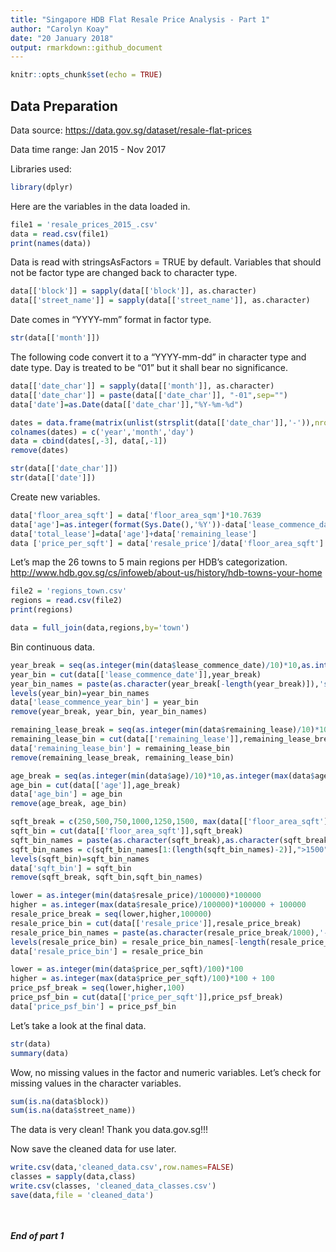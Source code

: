 ```yaml
---
title: "Singapore HDB Flat Resale Price Analysis - Part 1"
author: "Carolyn Koay"
date: "20 January 2018"
output: rmarkdown::github_document
---
```

```r
knitr::opts_chunk$set(echo = TRUE)
```


## Data Preparation

Data source: <https://data.gov.sg/dataset/resale-flat-prices>

Data time range: Jan 2015 - Nov 2017

Libraries used: 
```r
library(dplyr)
```

Here are the variables in the data loaded in. 
```r
file1 = 'resale_prices_2015_.csv'
data = read.csv(file1)
print(names(data))
```

Data is read with stringsAsFactors = TRUE by default. Variables that should not be factor type are changed back to character type. 
```r
data[['block']] = sapply(data[['block']], as.character)
data[['street_name']] = sapply(data[['street_name']], as.character)
```

Date comes in "YYYY-mm" format in factor type. 
```r
str(data[['month']])
```
The following code convert it to a "YYYY-mm-dd" in character type and date type. Day is treated to be "01" but it shall bear no significance. 
```r
data[['date_char']] = sapply(data[['month']], as.character)
data[['date_char']] = paste(data[['date_char']], "-01",sep="")
data['date']=as.Date(data[['date_char']],"%Y-%m-%d")

dates = data.frame(matrix(unlist(strsplit(data[['date_char']],'-')),nrow = dim(data)[1], byrow=TRUE),stringsAsFactors = TRUE)
colnames(dates) = c('year','month','day')
data = cbind(dates[,-3], data[,-1])
remove(dates)
```
```r
str(data[['date_char']])
str(data[['date']])
```

Create new variables. 
```r
data['floor_area_sqft'] = data['floor_area_sqm']*10.7639
data['age']=as.integer(format(Sys.Date(),'%Y'))-data['lease_commence_date']
data['total_lease']=data['age']+data['remaining_lease']
data ['price_per_sqft'] = data['resale_price']/data['floor_area_sqft']
```

Let's map the 26 towns to 5 main regions per HDB's categorization.  
<http://www.hdb.gov.sg/cs/infoweb/about-us/history/hdb-towns-your-home>
```r
file2 = 'regions_town.csv'
regions = read.csv(file2)
print(regions)
```

```r
data = full_join(data,regions,by='town')
```

Bin continuous data.
```r
year_break = seq(as.integer(min(data$lease_commence_date)/10)*10,as.integer(max(data$lease_commence_date)/10)*10+10,10)
year_bin = cut(data[['lease_commence_date']],year_break)
year_bin_names = paste(as.character(year_break[-length(year_break)]),'s',sep='')
levels(year_bin)=year_bin_names
data['lease_commence_year_bin'] = year_bin
remove(year_break, year_bin, year_bin_names)

remaining_lease_break = seq(as.integer(min(data$remaining_lease)/10)*10,as.integer(max(data$remaining_lease)/10)*10+10,10)
remaining_lease_bin = cut(data[['remaining_lease']],remaining_lease_break)
data['remaining_lease_bin'] = remaining_lease_bin
remove(remaining_lease_break, remaining_lease_bin)

age_break = seq(as.integer(min(data$age)/10)*10,as.integer(max(data$age)/10)*10+10,10)
age_bin = cut(data[['age']],age_break)
data['age_bin'] = age_bin
remove(age_break, age_bin)

sqft_break = c(250,500,750,1000,1250,1500, max(data[['floor_area_sqft']]))
sqft_bin = cut(data[['floor_area_sqft']],sqft_break)
sqft_bin_names = paste(as.character(sqft_break),as.character(sqft_break+250), sep="-")
sqft_bin_names = c(sqft_bin_names[1:(length(sqft_bin_names)-2)],">1500")
levels(sqft_bin)=sqft_bin_names 
data['sqft_bin'] = sqft_bin
remove(sqft_break, sqft_bin,sqft_bin_names)

lower = as.integer(min(data$resale_price)/100000)*100000
higher = as.integer(max(data$resale_price)/100000)*100000 + 100000
resale_price_break = seq(lower,higher,100000)
resale_price_bin = cut(data[['resale_price']],resale_price_break)
resale_price_bin_names = paste(as.character(resale_price_break/1000),'-',as.character(resale_price_break/1000+100),'k',sep='')
levels(resale_price_bin) = resale_price_bin_names[-length(resale_price_bin_names)]
data['resale_price_bin'] = resale_price_bin

lower = as.integer(min(data$price_per_sqft)/100)*100
higher = as.integer(max(data$price_per_sqft)/100)*100 + 100
price_psf_break = seq(lower,higher,100)
price_psf_bin = cut(data[['price_per_sqft']],price_psf_break)
data['price_psf_bin'] = price_psf_bin
```

Let's take a look at the final data. 
```r
str(data)
summary(data)
```
Wow, no missing values in the factor and numeric variables. 
Let's check for missing values in the character variables. 
```r
sum(is.na(data$block))
sum(is.na(data$street_name))
```
The data is very clean! Thank you data.gov.sg!!!

Now save the cleaned data for use later. 
```r
write.csv(data,'cleaned_data.csv',row.names=FALSE)
classes = sapply(data,class)
write.csv(classes, 'cleaned_data_classes.csv')
save(data,file = 'cleaned_data')
```

<br><br>
___End of part 1___
<br><br>

